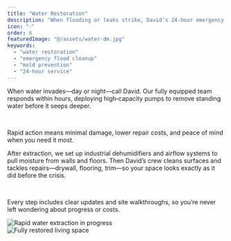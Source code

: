 ```yaml
---
title: "Water Restoration"
description: "When flooding or leaks strike, David’s 24‑hour emergency water restoration team moves fast—using pumps, dehumidifiers, and cleanup crews to stop damage and restore your home back to normal."
icon: "💧"
order: 6
featuredImage: "@/assets/water-dm.jpg"
keywords:
  - "water restoration"
  - "emergency flood cleanup"
  - "mold prevention"
  - "24-hour service"
---
```



<Section variant="imageCol3" childSlotClass="flex lg:flex-row-reverse">
  <Section variant="textCol">
    <Section
      variant="headAndP"
      heading={[{ text: "Always On‑Call for Emergencies", tagName: "h4" }]}
    >
      <p>
        When water invades—day or night—call David. Our fully equipped team responds within hours, deploying high‑capacity pumps to remove standing water before it seeps deeper.
      </p>
      <br/>
      <p>
        Rapid action means minimal damage, lower repair costs, and peace of mind when you need it most.
      </p>
    </Section>
    <Section
      variant="headAndP"
      heading={[{ text: "Drying, Cleaning, Repair", tagName: "h4" }]}
    >
      <p>
        After extraction, we set up industrial dehumidifiers and airflow systems to pull moisture from walls and floors. Then David’s crew cleans surfaces and tackles repairs—drywall, flooring, trim—so your space looks exactly as it did before the crisis.
      </p>
      <br/>
      <p>
        Every step includes clear updates and site walkthroughs, so you’re never left wondering about progress or costs.
      </p>
    </Section>
  </Section>

  <Section variant="contentImgSec">
    <Image
      src={waterImg.src}
      alt="Rapid water extraction in progress"
      class="w-full h-auto rounded-lg shadow-lg mb-6"
      loading="lazy"
    />
  </Section>
</Section>

<Section
  variant="imageCol3"
  childSlotClass="flex lg:flex-row-reverse py-[var(--spacing-3xl)]"
>
  <Section variant="contentImgSec">
    <Image
      src={waterImg.src}
      alt="Fully restored living space"
      class="w-full h-auto rounded-lg shadow-lg mb-6"
      loading="lazy"
    />
  </Section>
  <Section
    heading={[{ text: "Our Five‑Step Water Restoration Process", tagName: "h4" }]}
    description="Emergency Extraction → Targeted Drying → Sanitizing Cleanup → Repairs & Restoration → Final Walkthrough—David’s process gets you back to normal, fast."
    variant="textCol"
    sectionClass="lg:sticky lg:top-0"
    collection="process"
    query="getAll"
/>
</Section>
